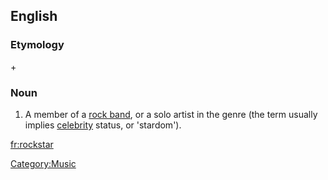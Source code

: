 ==English==
{{wikipedia|dab=Rock Star}}

===Etymology===
{{term|rock}}+{{term|star}}

===Noun===
{{en-noun}}

# A member of a [[rock band]], or a solo artist in the genre (the term usually implies [[celebrity]] status, or 'stardom').

[[Category:Music]]

[[fr:rockstar]]